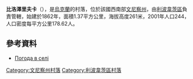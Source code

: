 {{coord|49|13|26|N|28|52|36|E|scale:30000|display=title}}

'''比洛澤里夫卡'''（{{lang-uk|Білозерівка}}），是[[烏克蘭|烏克蘭]]的村落，位於該國西南部[[文尼察州|文尼察州]]，由[[利波韋茨區|利波韋茨區]]負責管轄，始建於1862年，面積1.37平方公里，海拔高度261米，2001年人口244，人口密度每平方公里178.62人。

==參考資料==
* [http://weather.in.ua/ua/vinnickaja/1313 Погода в селі ] {{Wayback|url=http://weather.in.ua/ua/vinnickaja/1313 |date=20111220101323 }}

[[Category:文尼察州村落|Category:文尼察州村落]]
[[Category:利波韋茨區村落|Category:利波韋茨區村落]]


{{Vinnytsia-geo-stub}}